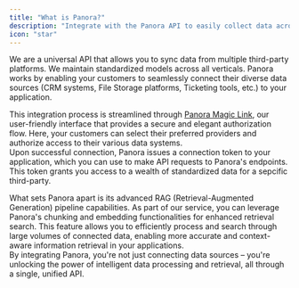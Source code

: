 ```yaml
---
title: "What is Panora?"
description: "Integrate with the Panora API to easily collect data across your CRM, File Storage and Ticketing systems in real time."
icon: "star"
---
```

We are a universal API that allows you to sync data from multiple third-party platforms.
We maintain standardized models across all verticals.
Panora works by enabling your customers to seamlessly connect their diverse data sources (CRM systems, File Storage platforms, Ticketing tools, etc.) to your application. <br/>

This integration process is streamlined through [Panora Magic Link](/core-concepts/magic-links), our user-friendly interface that provides a secure and elegant authorization flow. Here, your customers can select their preferred providers and authorize access to their various data systems.<br/>
Upon successful connection, Panora issues a connection token to your application, which you can use to make API requests to Panora's endpoints. This token grants you access to a wealth of standardized data for a sepcific third-party.<br/>


What sets Panora apart is its advanced RAG (Retrieval-Augmented Generation) pipeline capabilities. As part of our service, you can leverage Panora's chunking and embedding functionalities for enhanced retrieval search. This feature allows you to efficiently process and search through large volumes of connected data, enabling more accurate and context-aware information retrieval in your applications.<br/>
By integrating Panora, you're not just connecting data sources – you're unlocking the power of intelligent data processing and retrieval, all through a single, unified API.